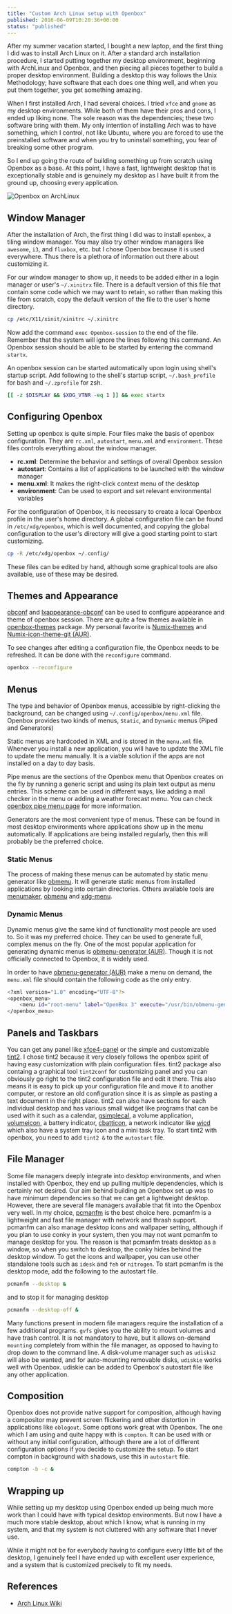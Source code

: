 ```yaml
---
title: "Custom Arch Linux setup with Openbox"
published: 2016-06-09T10:20:36+00:00
status: "published"
---
```


After my summer vacation started, I bought a new laptop, and the first thing I did was to install Arch Linux on it. After a standard arch installation procedure, I started putting together my desktop environment, beginning with ArchLinux and Openbox, and then piecing all pieces together to build a proper desktop environment. Building a desktop this way follows the Unix Methodology; have software that each does one thing well, and when you put them together, you get something amazing.

When I first installed Arch, I had several choices. I tried `xfce` and `gnome` as my desktop environments. While both of them have their pros and cons, I ended up liking none. The sole reason was the dependencies; these two software bring with them. My only intention of installing Arch was to have something, which I control, not like Ubuntu, where you are forced to use the preinstalled software and when you try to uninstall something, you fear of breaking some other program.

So I end up going the route of building something up from scratch using Openbox as a base. At this point, I have a fast, lightweight desktop that is exceptionally stable and is genuinely my desktop as I have built it from the ground up, choosing every application.

![Openbox on ArchLinux](/images/posts/openbox_desktop.jpg "Openbox on ArchLinux")

## Window Manager

After the installation of Arch, the first thing I did was to install `openbox`, a tiling window manager. You may also try other window managers like `awesome`, `i3`, and `fluxbox`, etc. but I chose Openbox because it is used everywhere. Thus there is a plethora of information out there about customizing it.

For our window manager to show up, it needs to be added either in a login manager or user's `~/.xinitrx` file. There is a default version of this file that contain some code which we may want to retain, so rather than making this file from scratch, copy the default version of the file to the user's home directory.

```sh
cp /etc/X11/xinit/xinitrc ~/.xinitrc
```

Now add the command `exec Openbox-session` to the end of the file. Remember that the system will ignore the lines following this command. An Openbox session should be able to be started by entering the command `startx`.

An openbox session can be started automatically upon login using shell's startup script. Add following to the shell's startup script, `~/.bash_profile` for bash and `~/.zprofile` for zsh.

```sh
[[ -z $DISPLAY && $XDG_VTNR -eq 1 ]] && exec startx
```

## Configuring Openbox

Setting up openbox is quite simple. Four files make the basis of openbox configuration. They are `rc.xml`, `autostart`, `menu.xml` and `environment`. These files controls everything about the window manager.

- **rc.xml**: Determine the behavior and settings of overall Openbox session
- **autostart**: Contains a list of applications to be launched with the window manager
- **menu.xml**: It makes the right-click context menu of the desktop
- **environment**: Can be used to export and set relevant environmental variables

For the configuration of Openbox, it is necessary to create a local Openbox profile in the user's home directory. A global configuration file can be found in `/etc/xdg/openbox`, which is well documented, and copying the global configuration to the user's directory will give a good starting point to start customizing.

```sh
cp -R /etc/xdg/openbox ~/.config/
```

These files can be edited by hand, although some graphical tools are also available, use of these may be desired.

## Themes and Appearance

[obconf](https://www.archlinux.org/packages/community/x86_64/obconf/) and [lxappearance-obconf](https://www.archlinux.org/packages/community/x86_64/lxappearance-obconf/) can be used to configure appearance and theme of openbox session. There are quite a few themes available in [openbox-themes](https://www.archlinux.org/packages/community/any/openbox-themes/) package. My personal favorite is [Numix-themes](https://www.archlinux.org/packages/community/any/numix-themes/) and [Numix-icon-theme-git (AUR)](https://aur.archlinux.org/packages/numix-icon-theme-git/).

To see changes after editing a configuration file, the Openbox needs to be refreshed. It can be done with the `reconfigure` command.

```sh
openbox --reconfigure
```

## Menus

The type and behavior of Openbox menus, accessible by right-clicking the background, can be changed using `~/.config/openbox/menu.xml` file. Openbox provides two kinds of menus, `Static`, and `Dynamic` menus (Piped and Generators)

Static menus are hardcoded in XML and is stored in the `menu.xml` file. Whenever you install a new application, you will have to update the XML file to update the menu manually. It is a viable solution if the apps are not installed on a day to day basis.

Pipe menus are the sections of the Openbox menu that Openbox creates on the fly by running a generic script and using its plain text output as menu entries. This scheme can be used in different ways, like adding a mail checker in the menu or adding a weather forecast menu. You can check [openbox pipe menu page](http://openbox.org/wiki/Openbox:Pipemenus) for more information.

Generators are the most convenient type of menus. These can be found in most desktop environments where applications show up in the menu automatically. If applications are being installed regularly, then this will probably be the preferred choice.

### Static Menus

The process of making these menus can be automated by static menu generator like [obmenu](https://www.archlinux.org/packages/?name=obmenu). It will generate static menus from installed applications by looking into certain directories. Others available tools are [menumaker](https://www.archlinux.org/packages/?name=menumaker), [obmenu](https://www.archlinux.org/packages/?name=obmenu) and [xdg-menu](https://www.archlinux.org/packages/?name=archlinux-xdg-menu).

### Dynamic Menus

Dynamic menus give the same kind of functionality most people are used to. So it was my preferred choice. They can be used to generate full, complex menus on the fly. One of the most popular application for generating dynamic menus is [obmenu-generator (AUR)](https://aur.archlinux.org/packages/obmenu-generator/). Though it is not officially connected to Openbox, it is widely used.

In order to have [obmenu-generator (AUR)](https://aur.archlinux.org/packages/obmenu-generator/) make a menu on demand, the `menu.xml` file should contain the following code as the only entry.

```sh
<?xml version="1.0" encoding="UTF-8"?>
<openbox_menu>
    <menu id="root-menu" label="OpenBox 3" execute="/usr/bin/obmenu-generator"></menu>
</openbox_menu>
```

## Panels and Taskbars

You can get any panel like [xfce4-panel](https://www.archlinux.org/packages/extra/i686/xfce4-panel/) or the simple and customizable [tint2](https://www.archlinux.org/packages/?name=tint2). I chose tint2 because it very closely follows the openbox spirit of having easy customization with plain configuration files. tint2 package also containg a graphical tool `tint2conf` for customizing panel and you can obviously go right to the tint2 configuration file and edit it there. This also means it is easy to pick up your configuration file and move it to another computer, or restore an old configuration since it is as simple as pasting a text document in the right place. tint2 can also have sections for each individual desktop and has various small widget like programs that can be used with it such as a calendar, [gsimplecal](https://www.archlinux.org/packages/community/x86_64/gsimplecal/), a volume application, [volumeicon](https://www.archlinux.org/packages/?name=volumeicon), a battery indicator, [cbatticon](https://www.archlinux.org/packages/?name=cbatticon), a network indicator like [wicd](https://www.archlinux.org/packages/extra/any/wicd/) which also have a system tray icon and a mini task tray. To start tint2 with openbox, you need to add `tint2 &` to the `autostart` file.

## File Manager

Some file managers deeply integrate into desktop environments, and when installed with Openbox, they end up pulling multiple dependencies, which is certainly not desired. Our aim behind building an Openbox set up was to have minimum dependencies so that we can get a lightweight desktop. However, there are several file managers available that fit into the Openbox very well. In my choice, [pcmanfm](https://www.archlinux.org/packages/?name=pcmanfm) is the best choice here. pcmanfm is a lightweight and fast file manager with network and thrash support. pcmanfm can also manage desktop icons and wallpaper setting, although if you plan to use conky in your system, then you may not want pcmanfm to manage desktop for you. The reason is that pcmanfm treats desktop as a window, so when you switch to desktop, the conky hides behind the desktop window. To get the icons and wallpaper, you can use other standalone tools such as `idesk` and `feh` or `nitrogen`.
To start pcmanfm is the desktop mode, add the following to the autostart file.

```sh
pcmanfm --desktop &
```

and to stop it for managing desktop

```sh
pcmanfm --desktop-off &
```

Many functions present in modern file managers require the installation of a few additional programs. `gvfs` gives you the ability to mount volumes and have trash control. It is not mandatory to have, but it allows on-demand `mounting` completely from within the file manager, as opposed to having to drop down to the command line. A disk-volume manager such as `udisks2` will also be wanted, and for auto-mounting removable disks, `udiskie` works well with Openbox. udiskie can be added to Openbox's autostart file like any other application.

## Composition

Openbox does not provide native support for composition, although having a compositor may prevent screen flickering and other distortion in applications like `oblogout`. Some options work great with Openbox. The one which I am using and quite happy with is `compton`. It can be used with or without any initial configuration, although there are a lot of different configuration options if you decide to customize the setup. To start compton in background with shadows, use this in `autostart` file.

```sh
compton -b -c &
```

## Wrapping up

While setting up my desktop using Openbox ended up being much more work than I could have with typical desktop environments. But now I have a much more stable desktop, about which I know, what is running in my system, and that my system is not cluttered with any software that I never use.

While it might not be for everybody having to configure every little bit of the desktop, I genuinely feel I have ended up with excellent user experience, and a system that is customized precisely to fit my needs.

## References

- [Arch Linux Wiki](https://wiki.archlinux.org/)
